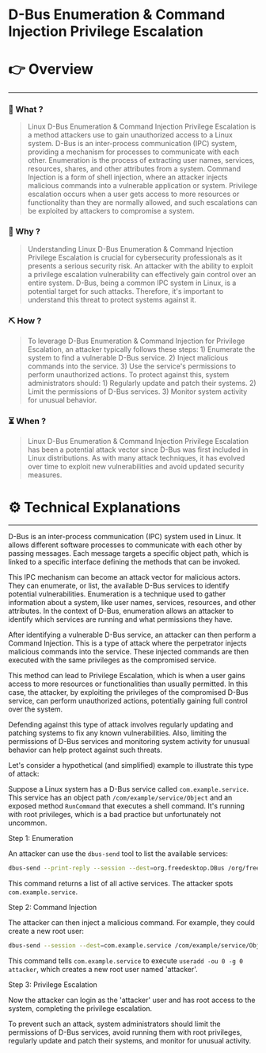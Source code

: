 # D-Bus Enumeration & Command Injection Privilege Escalation


# 👉 Overview

---

### 👀 What ?

> Linux D-Bus Enumeration & Command Injection Privilege Escalation is a method attackers use to gain unauthorized access to a Linux system. D-Bus is an inter-process communication (IPC) system, providing a mechanism for processes to communicate with each other. Enumeration is the process of extracting user names, services, resources, shares, and other attributes from a system. Command Injection is a form of shell injection, where an attacker injects malicious commands into a vulnerable application or system. Privilege escalation occurs when a user gets access to more resources or functionality than they are normally allowed, and such escalations can be exploited by attackers to compromise a system.
> 

### 🧐 Why ?

> Understanding Linux D-Bus Enumeration & Command Injection Privilege Escalation is crucial for cybersecurity professionals as it presents a serious security risk. An attacker with the ability to exploit a privilege escalation vulnerability can effectively gain control over an entire system. D-Bus, being a common IPC system in Linux, is a potential target for such attacks. Therefore, it's important to understand this threat to protect systems against it.
> 

### ⛏️ How ?

> To leverage D-Bus Enumeration & Command Injection for Privilege Escalation, an attacker typically follows these steps: 1) Enumerate the system to find a vulnerable D-Bus service. 2) Inject malicious commands into the service. 3) Use the service's permissions to perform unauthorized actions. To protect against this, system administrators should: 1) Regularly update and patch their systems. 2) Limit the permissions of D-Bus services. 3) Monitor system activity for unusual behavior.
> 

### ⏳ When ?

> Linux D-Bus Enumeration & Command Injection Privilege Escalation has been a potential attack vector since D-Bus was first included in Linux distributions. As with many attack techniques, it has evolved over time to exploit new vulnerabilities and avoid updated security measures.
> 

# ⚙️ Technical Explanations

---

D-Bus is an inter-process communication (IPC) system used in Linux. It allows different software processes to communicate with each other by passing messages. Each message targets a specific object path, which is linked to a specific interface defining the methods that can be invoked.

This IPC mechanism can become an attack vector for malicious actors. They can enumerate, or list, the available D-Bus services to identify potential vulnerabilities. Enumeration is a technique used to gather information about a system, like user names, services, resources, and other attributes. In the context of D-Bus, enumeration allows an attacker to identify which services are running and what permissions they have.

After identifying a vulnerable D-Bus service, an attacker can then perform a Command Injection. This is a type of attack where the perpetrator injects malicious commands into the service. These injected commands are then executed with the same privileges as the compromised service.

This method can lead to Privilege Escalation, which is when a user gains access to more resources or functionalities than usually permitted. In this case, the attacker, by exploiting the privileges of the compromised D-Bus service, can perform unauthorized actions, potentially gaining full control over the system.

Defending against this type of attack involves regularly updating and patching systems to fix any known vulnerabilities. Also, limiting the permissions of D-Bus services and monitoring system activity for unusual behavior can help protect against such threats.

Let's consider a hypothetical (and simplified) example to illustrate this type of attack:

Suppose a Linux system has a D-Bus service called `com.example.service`. This service has an object path `/com/example/service/Object` and an exposed method `RunCommand` that executes a shell command. It's running with root privileges, which is a bad practice but unfortunately not uncommon.

Step 1: Enumeration

An attacker can use the `dbus-send` tool to list the available services:

```bash
dbus-send --print-reply --session --dest=org.freedesktop.DBus /org/freedesktop/DBus org.freedesktop.DBus.ListNames

```

This command returns a list of all active services. The attacker spots `com.example.service`.

Step 2: Command Injection

The attacker can then inject a malicious command. For example, they could create a new root user:

```bash
dbus-send --session --dest=com.example.service /com/example/service/Object com.example.service.RunCommand string:"useradd -ou 0 -g 0 attacker"

```

This command tells `com.example.service` to execute `useradd -ou 0 -g 0 attacker`, which creates a new root user named 'attacker'.

Step 3: Privilege Escalation

Now the attacker can login as the 'attacker' user and has root access to the system, completing the privilege escalation.

To prevent such an attack, system administrators should limit the permissions of D-Bus services, avoid running them with root privileges, regularly update and patch their systems, and monitor for unusual activity.
